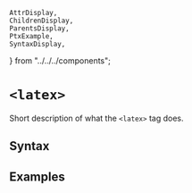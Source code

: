     AttrDisplay,
    ChildrenDisplay,
    ParentsDisplay,
    PtxExample,
    SyntaxDisplay,
} from "../../../components";

# `<latex>`

Short description of what the `<latex>` tag does.

## Syntax

<SyntaxDisplay name="latex" />

## Examples

    